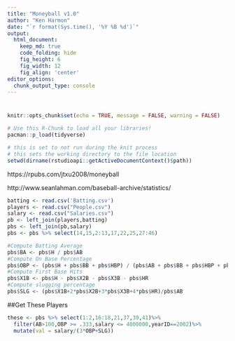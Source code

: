 ```yaml
---
title: "Moneyball v1.0"
author: "Ken Harmon"
date: "`r format(Sys.time(), '%Y %B %d')`"
output:
  html_document:  
    keep_md: true
    code_folding: hide
    fig_height: 6
    fig_width: 12
    fig_align: 'center'
editor_options: 
  chunk_output_type: console
---
```


# {.tabset .tabset-fade}

```r
knitr::opts_chunk$set(echo = TRUE, message = FALSE, warning = FALSE)
```

```r
# Use this R-Chunk to load all your libraries!
pacman::p_load(tidyverse)
```

```r
# this is set to not run during the knit process
# this sets the working directory to the file location
setwd(dirname(rstudioapi::getActiveDocumentContext()$path))
```

https://rpubs.com/jtxu2008/moneyball

http://www.seanlahman.com/baseball-archive/statistics/

```r
batting <- read.csv('Batting.csv')
players <- read.csv("People.csv")
salary <- read.csv("Salaries.csv")
pb <- left_join(players,batting)
pbs <- left_join(pb,salary) 
pbs <- pbs %>% select(14,15,2:13,17,22,25,27:46)
```

```r
#Compute Batting Average
pbs$BA <- pbs$H / pbs$AB
#Compute On Base Percentage
pbs$OBP <- (pbs$H + pbs$BB + pbs$HBP) / (pbs$AB + pbs$BB + pbs$HBP + pbs$SF)
#Compute First Base Hits
pbs$X1B <- pbs$H - pbs$X2B - pbs$X3B - pbs$HR
#Compute slugging percentage
pbs$SLG <- (pbs$X1B+2*pbs$X2B+3*pbs$X3B+4*pbs$HR)/pbs$AB
```

##Get These Players

```r
these <- pbs %>% select(1:2,16:18,21,37,39,41)%>%
  filter(AB>100,OBP >= .333,salary <= 4000000,yearID==2002)%>%
  mutate(val = salary/(3*OBP+SLG))
```







